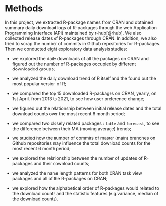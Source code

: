 # Methods

In this project, we extracted R-package names from CRAN and obtained summary daily download logs of R-packages through the web Application Programming Interface (API) maintained by r-hub[@rhub]. We also collected release dates of R-packages through CRAN. In addition, we also tried to scrap the number of commits in Github repositories for R-packages. Then we conducted eight exploratory data analysis studies: 

- we explored the daily downloads of all the packages on CRAN and figured out the number of R-packages occupied by different downloaded groups; 

- we analyzed the daily download trend of R itself and the found out the most popular version of R; 

- we compared the top 15 downloaded R-packages on CRAN, yearly, on 1st April. from 2013 to 2021, to see how user preference change;

- we figured out the relationship between initial release dates and the total download counts over the most recent 6 month period; 

- we compared two closely related packages : `fable` and `forecast`, to see the difference between their MA (moving average) trends; 

- we studied how the number of commits of master (main) branches on Github repositories may influence the total download counts for the most recent 6 month period; 

- we explored the relationship between the number of updates of R-packages and their download counts; 

- we analyzed the name length patterns for both CRAN task view packages and all of the R-packages on CRAN; 

- we explored how the alphabetical order of R-packages would related to the download counts and the statistic features (e.g.variance, median of the download counts).

